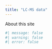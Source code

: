 ```yaml
---
title: "LC-MS data"
---
```


About this site

```r
#| message: false
#| warning: false
#| error: false




```
